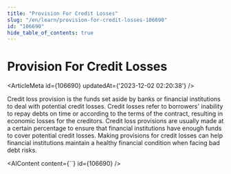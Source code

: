 ```yaml
---
title: "Provision For Credit Losses"
slug: "/en/learn/provision-for-credit-losses-106690"
id: "106690"
hide_table_of_contents: true
---
```



# Provision For Credit Losses

<ArticleMeta id={106690} updatedAt={'2023-12-02 02:20:38'} />
<div className='border-solid border-b border-t-0 my-4 border-[var(--ifm-color-gray-300)]' />

Credit loss provision is the funds set aside by banks or financial institutions to deal with potential credit losses. Credit losses refer to borrowers' inability to repay debts on time or according to the terms of the contract, resulting in economic losses for the creditors. Credit loss provisions are usually made at a certain percentage to ensure that financial institutions have enough funds to cover potential credit losses. Making provisions for credit losses can help financial institutions maintain a healthy financial condition when facing bad debt risks.

<AIContent content={``} id={106690} />
